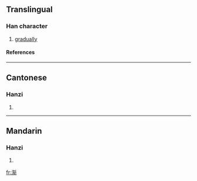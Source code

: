 {{see|漸}}

==Translingual==
===Han character===
{{Han char|rn=85|rad=水|as=08|sn=11|four=|canj=水大手中 (EKQL)}}
# [[gradually]]
====References====
{{Han ref|kx=0633.371|hdz=31645.030|uh=6E10|ud=28176}}

----
==Cantonese==
===Hanzi===
{{yue-hanzi|jyut=|y=jim1, jim6}}
# {{defn|Cantonese}}

----
==Mandarin==
===Hanzi===
{{cmn-hanzi|tra=漸|pin=[[chán]] ([[chan2]]), [[jiān]] ([[jian1]]), [[jiàn]] ([[jian4]]), [[qián]] ([[qian2]])|wg=ch'an<sup>2</sup>, chien<sup>1</sup>, chien<sup>4</sup>, ch'ien<sup>2</sup>}}
# {{defn|Mandarin}}

[[fr:渐]]